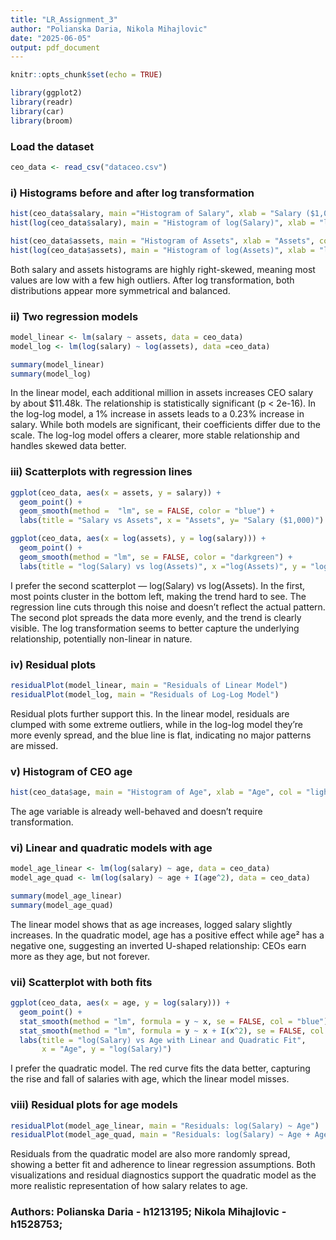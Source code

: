 ---
title: "LR_Assignment_3"
author: "Polianska Daria, Nikola Mihajlovic"
date: "2025-06-05"
output: pdf_document
---

```{r setup, include=FALSE}
knitr::opts_chunk$set(echo = TRUE)
```

```{r}
library(ggplot2)
library(readr)
library(car)
library(broom)
```
### Load the dataset
```{r}
ceo_data <- read_csv("dataceo.csv")
```
### i) Histograms before and after log transformation
```{r}
hist(ceo_data$salary, main ="Histogram of Salary", xlab = "Salary ($1,000)", col = "skyblue")
hist(log(ceo_data$salary), main = "Histogram of log(Salary)", xlab = "log(Salary)", col = "lightgreen")

hist(ceo_data$assets, main = "Histogram of Assets", xlab = "Assets", col = "skyblue")
hist(log(ceo_data$assets), main = "Histogram of log(Assets)", xlab = "log(Assets)", col ="lightgreen")
```
Both salary and assets histograms are highly right-skewed, meaning most values are low with a few high outliers. After log transformation, both distributions appear more symmetrical and balanced.

### ii) Two regression models
```{r}
model_linear <- lm(salary ~ assets, data = ceo_data)
model_log <- lm(log(salary) ~ log(assets), data =ceo_data)

summary(model_linear)
summary(model_log)
```
In the linear model, each additional million in assets increases CEO salary by about $11.48k. The relationship is statistically significant (p < 2e-16). In the log-log model, a 1% increase in assets leads to a 0.23% increase in salary. While both models are significant, their coefficients differ due to the scale. The log-log model offers a clearer, more stable relationship and handles skewed data better.

### iii) Scatterplots with regression lines
```{r}
ggplot(ceo_data, aes(x = assets, y = salary)) +
  geom_point() +
  geom_smooth(method =  "lm", se = FALSE, color = "blue") +
  labs(title = "Salary vs Assets", x = "Assets", y= "Salary ($1,000)")

ggplot(ceo_data, aes(x = log(assets), y = log(salary))) +
  geom_point() +
  geom_smooth(method = "lm", se = FALSE, color = "darkgreen") +
  labs(title = "log(Salary) vs log(Assets)", x ="log(Assets)", y = "log(Salary)")
```
I prefer the second scatterplot — log(Salary) vs log(Assets). In the first, most points cluster in the bottom left, making the trend hard to see. The regression line cuts through this noise and doesn't reflect the actual pattern. The second plot spreads the data more evenly, and the trend is clearly visible. The log transformation seems to better capture the underlying relationship, potentially non-linear in nature.

### iv) Residual plots
```{r}
residualPlot(model_linear, main = "Residuals of Linear Model")
residualPlot(model_log, main = "Residuals of Log-Log Model")
```
Residual plots further support this. In the linear model, residuals are clumped with some extreme outliers, while in the log-log model they’re more evenly spread, and the blue line is flat, indicating no major patterns are missed.

### v) Histogram of CEO age
```{r}
hist(ceo_data$age, main = "Histogram of Age", xlab = "Age", col = "lightcoral")
```
The age variable is already well-behaved and doesn’t require transformation.

### vi) Linear and quadratic models with age
```{r}
model_age_linear <- lm(log(salary) ~ age, data = ceo_data)
model_age_quad <- lm(log(salary) ~ age + I(age^2), data = ceo_data)

summary(model_age_linear)
summary(model_age_quad)
```
The linear model shows that as age increases, logged salary slightly increases. 
In the quadratic model, age has a positive effect while age² has a negative one, suggesting an inverted U-shaped relationship: CEOs earn more as they age, but not forever.

### vii) Scatterplot with both fits
```{r}
ggplot(ceo_data, aes(x = age, y = log(salary))) +
  geom_point() +
  stat_smooth(method = "lm", formula = y ~ x, se = FALSE, col = "blue") +  # linear
  stat_smooth(method = "lm", formula = y ~ x + I(x^2), se = FALSE, col = "red") +  # quadratic
  labs(title = "log(Salary) vs Age with Linear and Quadratic Fit",
       x = "Age", y = "log(Salary)")
```
I prefer the quadratic model. The red curve fits the data better, capturing the rise and fall of salaries with age, which the linear model misses.

### viii) Residual plots for age models
```{r}
residualPlot(model_age_linear, main = "Residuals: log(Salary) ~ Age")
residualPlot(model_age_quad, main = "Residuals: log(Salary) ~ Age + Age^2")

```
Residuals from the quadratic model are also more randomly spread, showing a better fit and adherence to linear regression assumptions.
Both visualizations and residual diagnostics support the quadratic model as the more realistic representation of how salary relates to age.

### Authors: Polianska Daria -  h1213195; Nikola Mihajlovic - h1528753;




